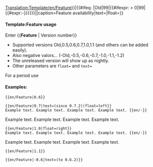 <noinclude>[[Translation:Template/en/Feature]]</noinclude><noinclude></noinclude><includeonly>{{en/VersionBox|{{#ifeq: {{{1|}}}|Old|0|{{#ifexpr: {{{1|}}} < 0|0|{{{1|}}}}}}}|{{#ifeq: {{{1|}}}|Old|99|{{#ifexpr: {{{1|}}} > 0|99|{{#expr:-{{{1|}}}}}}}}}||caption=Feature availability|text={{{text|}}}|float={{{float|}}}}}</includeonly><noinclude>

====Template:Feature usage====
Enter <nowiki>{{</nowiki>'''Feature'''<nowiki> | Version number}}</nowiki>
*Supported versions Old,0.5,0.6,0.7,1.0,1.1 (and others can be added easily).
*Also negative valors... (-Old,-0.5,-0.6,-0.7,-1.0,-1.1,-1.2)
*The unreleased version will show up as nightly.
*Other parameters are <code>float=</code> and <code>text=</code>
For a period use {{en/S|Feature_period}}

====Examples:====
<pre>{{en/Feature|0.6}}</pre>
{{en/Feature|0.6}}
<pre>{{en/Feature|0.7|text=(since 0.7.2)|float=left}}
Example text. Example text. Example text. Example text. {{en/-}}</pre>
{{en/Feature|0.7|text=(since 0.7.2)|float=left}}
Example text. Example text. Example text. Example text. {{en/-}}
<pre>{{en/Feature|1.0|float=right}}
Example text. Example text. Example text. Example text. {{en/-}}</pre>
{{en/Feature|1.0|float=right}}
Example text. Example text. Example text. Example text. {{en/-}}
<pre>{{en/Feature|1.1}}</pre>
{{en/Feature|1.1}}
<pre>{{en/Feature|-0.6|text=(to 0.6.2)}}</pre>
{{en/Feature|-0.6|text=(to 0.6.2)}}



</noinclude>